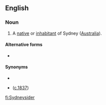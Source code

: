 {{also|Sydney-sider}}
==English==

===Noun===
{{en-noun}}

# A [[native]] or [[inhabitant]] of Sydney ([[Australia]]).

====Alternative forms====
* {{l|en|Sydney-sider}}

====Synonyms====
* {{l|en|Sydneyite}}
* {{l|en|Sydnesian}} ([http://trove.nla.gov.au/ndp/del/article/12856328?searchTerm=sydnesian&searchLimits= c.1837])

[[fi:Sydneysider]]